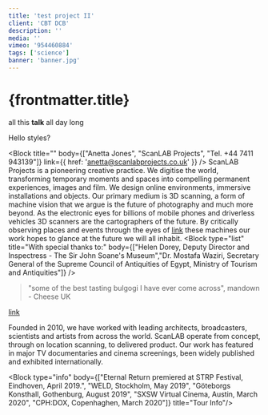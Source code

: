 ```yaml
---
title: 'test project II'
client: 'CBT DCB'
description: ''
media: ''
vimeo: '954460884'
tags: ['science']
banner: 'banner.jpg'
---
```


# {frontmatter.title}
all this **talk** all day long

Hello styles?

<Block title="" body={["Anetta Jones", "ScanLAB Projects", "Tel. +44 7411 943139"]} link={{ href: 'anetta@scanlabprojects.co.uk' }} />
ScanLAB Projects is a pioneering creative practice.
We digitise the world, transforming temporary moments and spaces into compelling permanent experiences, images and film. We design online environments, immersive installations and objects.
<ImageMagic href="FelixsRoom_Body1.jpg"/>
<ImageMagic href="FRAMERATE_Pub03_4K Large.jpeg"/>
Our primary medium is 3D scanning, a form of machine vision that we argue is the future of photography and much more beyond. As the electronic eyes for billions of mobile phones and driverless vehicles 3D scanners are the cartographers of the future. By critically observing places and events through the eyes of [link](https://astro.build/blog/images/) these machines our work hopes to glance at the future we will all inhabit.
<Block type="list" title="With special thanks to:" body={["Helen Dorey, Deputy Director and Inspectress - The Sir John Soane's Museum","Dr. Mostafa Waziri, Secretary General of the Supreme Council of Antiquities of Egypt, Ministry of Tourism and Antiquities"]} />

> "some of the best tasting bulgogi I have ever come across", mandown - Cheese UK

[link](https://astro.build/blog/images/)

Founded in 2010, we have worked with leading architects, broadcasters, scientists and artists from across the world. ScanLAB operate from concept, through on location scanning, to delivered product. Our work has featured in major TV documentaries and cinema screenings, been widely published and exhibited internationally.

<Block type="info" body={["Eternal Return premiered at STRP Festival, Eindhoven, April 2019.",
"WELD, Stockholm, May 2019",
"Göteborgs Konsthall, Gothenburg, August 2019",
"SXSW Virtual Cinema, Austin, March 2020",
"CPH:DOX, Copenhaghen, March 2020"]} title="Tour Info"/>
